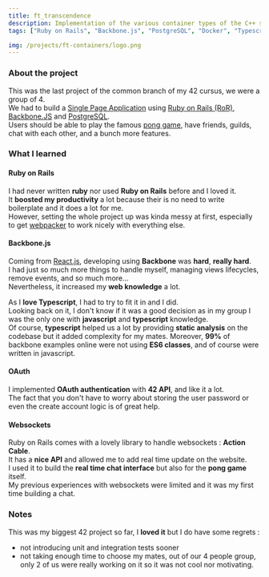 ```yaml
---
title: ft_transcendence
description: Implementation of the various container types of the C++ standard template library.
tags: ["Ruby on Rails", "Backbone.js", "PostgreSQL", "Docker", "Typescript"]

img: /projects/ft-containers/logo.png
---
```


### About the project

This was the last project of the common branch of my 42 cursus, we were a group of 4. <br />
We had to build a [Single Page Application](https://en.wikipedia.org/wiki/Singlepage_application) using [Ruby on Rails (RoR)](https://rubyonrails.org/), [Backbone.JS](https://backbonejs.org/) and [PostgreSQL](https://www.postgresql.org/). <br />
Users should be able to play the famous [pong game](https://en.wikipedia.org/wiki/Pong), have friends, guilds, chat with each other, and a bunch more features.

### What I learned

#### Ruby on Rails

I had never written **ruby** nor used **Ruby on Rails** before and I loved it. <br />
It **boosted my productivity** a lot because their is no need to write boilerplate and it does a lot for me. <br />
However, setting the whole project up was kinda messy at first, especially to get [webpacker](https://github.com/rails/webpacker) to work nicely with everything else.

#### Backbone.js

Coming from [React.js](https://reactjs.org/), developing using **Backbone** was **hard**, **really hard**. <br />
I had just so much more things to handle myself, managing views lifecycles, remove events, and so much more... <br />
Nevertheless, it increased my **web knowledge** a lot.

As I **love Typescript**, I had to try to fit it in and I did. <br />
Looking back on it, I don't know if it was a good decision as in my group I was the only one with **javascript** and **typescript** knowledge. <br />
Of course, **typescript** helped us a lot by providing **static analysis** on the codebase but it added complexity for my mates.
Moreover, **99%** of backbone examples online were not using **ES6 classes**, and of course were written in javascript.

#### OAuth

I implemented **OAuth authentication** with **42 API**, and like it a lot. <br />
The fact that you don't have to worry about storing the user password or even the create account logic is of great help.

#### Websockets

Ruby on Rails comes with a lovely library to handle websockets : **Action Cable**. <br />
It has a **nice API** and allowed me to add real time update on the website. <br />
I used it to build the **real time chat interface** but also for the **pong game** itself. <br />
My previous experiences with websockets were limited and it was my first time building a chat.

### Notes

This was my biggest 42 project so far, I **loved it** but I do have some regrets :

- not introducing unit and integration tests sooner
- not taking enough time to choose my mates, out of our 4 people group, only 2 of us were really working on it so it was not cool nor motivating.
